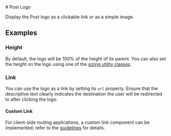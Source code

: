 
<Meta of={logoStories} />

<div className="docs-title">
 # Post Logo

  <link-design of={JSON.stringify(logoStories)}></link-design>
</div>

<PackageTag meta={meta}/>

<p className="lead">Display the Post logo as a clickable link or as a simple image.</p>

<Canvas sourceState="shown" of={logoStories.Default} />
<div className="hide-col-default">
  <Controls of={logoStories.Default} />
</div>

<ComponentsPackageInstall component="<post-logo>" />

## Examples

### Height

By default, the logo will be 100% of the height of its parent.
You can also set the height on the logo using one of the <a href="/?path=/docs/e728de1f-0d71-4317-8bb8-cbef0bf8d5db--docs">sizing utility classes</a>.

<Canvas of={logoStories.Height} />

### Link

You can use the logo as a link by setting its `url` property.
Ensure that the descriptive text clearly indicates the destination the user will be redirected to after clicking the logo.

<Canvas of={logoStories.Link} />

#### Custom Link

For client-side routing applications, a custom link component can be implemented; refer to the <a href="/?path=/docs/cb34361c-7d3f-4c21-bb9c-874c73e82579--docs">guidelines</a> for details.
